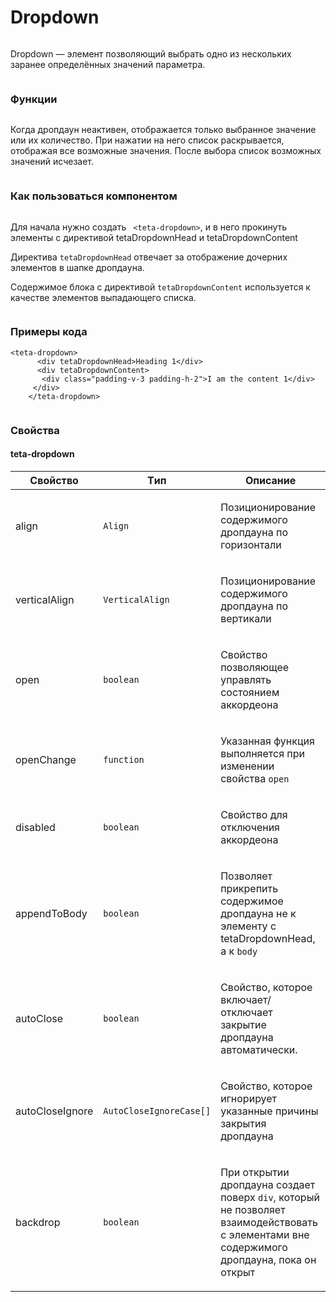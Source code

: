 
<Meta of={DropdownStories}/>

<div class='column gap-24'>
  <h1>Dropdown</h1>
  <div class='column'>
    <p>Dropdown — элемент позволяющий выбрать одно из нескольких заранее определённых значений параметра.</p>
  </div>
  <h3>Функции</h3>
  <div class='column'>
    <p>Когда дропдаун неактивен, отображается только выбранное значение или их количество. При нажатии на него список раскрывается,
      отображая все возможные значения. После выбора список возможных значений исчезает.</p>
  </div>
  <h3>Как пользоваться компонентом</h3>
  <div class='column'>
    <p>Для начала нужно создать <code> &lt;teta-dropdown&gt;</code>, и в него прокинуть элементы с директивой tetaDropdownHead и tetaDropdownContent</p>
    <p>Директива <code>tetaDropdownHead</code> отвечает за отображение дочерних элементов в шапке дропдауна.</p>
    <p>Содержимое блока с директивой <code>tetaDropdownContent</code> используется к качестве элементов выпадающего списка.</p>
  </div>
  <h3>Примеры кода</h3>
  <p><pre><code>&lt;teta-dropdown&gt;
    &nbsp;&nbsp;&lt;div tetaDropdownHead&gt;Heading 1&lt;/div&gt;
    &nbsp;&nbsp;&lt;div tetaDropdownContent&gt;
    &nbsp;&nbsp;&nbsp;&lt;div class="padding-v-3 padding-h-2"&gt;I am the content 1&lt;/div&gt;
   &nbsp;&nbsp;&lt;/div&gt;
    &lt;/teta-dropdown&gt;</code></pre></p>
  <div class='column'>
    <h3>Свойства</h3>
    <h4>teta-dropdown</h4>
    <table>
      <thead>
      <tr>
        <th>Свойство</th>
        <th>Tип</th>
        <th>Описание</th>
      </tr>
      </thead>
      <tbody>
      <tr>
        <td class='text-align-center'>
          <p>align</p>
        </td>
        <td class='text-align-center'>
          <code>Align</code>
        </td>
        <td class='text-align-center'>
          <p>Позиционирование содержимого дропдауна по горизонтали</p>
        </td>
      </tr>
      <tr>
        <td class='text-align-center'>
          <p>verticalAlign</p>
        </td>
        <td class='text-align-center'>
          <code>VerticalAlign</code>
        </td>
        <td class='text-align-center'>
          <p>Позиционирование содержимого дропдауна по вертикали</p>
        </td>
      </tr>
      <tr>
        <td class='text-align-center'>
          <p>open</p>
        </td>
        <td class='text-align-center'>
          <code>boolean</code>
        </td>
        <td class='text-align-center'>
          <p>Свойство позволяющее управлять состоянием аккордеона</p>
        </td>
      </tr>
      <tr>
        <td class='text-align-center'>
          <p>openChange</p>
        </td>
        <td class='text-align-center'>
          <code>function</code>
        </td>
        <td class='text-align-center'>
          <p>Указанная функция выполняется при изменении свойства <code>open</code></p>
        </td>
      </tr>
      <tr>
        <td class='text-align-center'>
          <p>disabled</p>
        </td>
        <td class='text-align-center'>
          <code>boolean</code>
        </td>
        <td class='text-align-center'>
          <p>Свойство для отключения аккордеона</p>
        </td>
      </tr>
      <tr>
        <td class='text-align-center'>
          <p>appendToBody</p>
        </td>
        <td class='text-align-center'>
          <code>boolean</code>
        </td>
        <td class='text-align-center'>
          <p>Позволяет прикрепить содержимое дропдауна не к элементу с tetaDropdownHead, а к <code>body</code></p>
        </td>
      </tr>
      <tr>
        <td class='text-align-center'>
          <p>autoClose</p>
        </td>
        <td class='text-align-center'>
          <code>boolean</code>
        </td>
        <td class='text-align-center'>
          <p>Свойство, которое включает/отключает закрытие дропдауна автоматически.</p>
        </td>
      </tr>
      <tr>
        <td class='text-align-center'>
          <p>autoCloseIgnore</p>
        </td>
        <td class='text-align-center'>
          <code>AutoCloseIgnoreCase[]</code>
        </td>
        <td class='text-align-center'>
          <p>Свойство, которое игнорирует указанные причины закрытия дропдауна</p>
        </td>
      </tr>
      <tr>
        <td class='text-align-center'>
          <p>backdrop</p>
        </td>
        <td class='text-align-center'>
          <code>boolean</code>
        </td>
        <td class='text-align-center'>
          <p>При открытии дропдауна создает поверх <code>div</code>, который не позволяет взаимодействовать с элементами вне содержимого дропдауна, пока он открыт</p>
        </td>
      </tr>
      </tbody>
    </table>
  </div>
</div>
